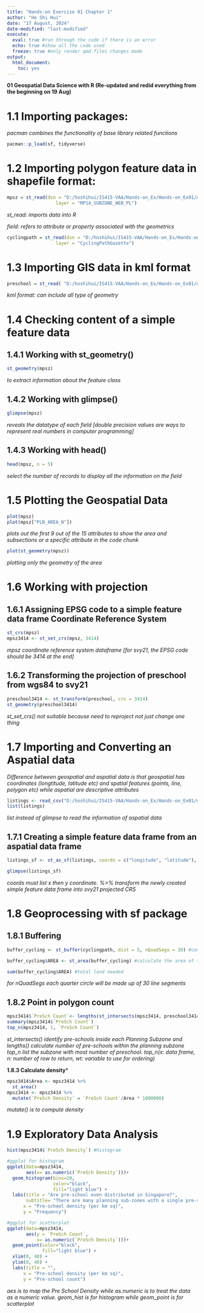 ```yaml
---
title: "Hands-on Exercise 01 Chapter 1"
author: "Ho Shi Hui"
date: "17 August, 2024"
date-modified: "last-modified"
execute: 
  eval: true #run through the code if there is an error
  echo: true #show all the code used
  freeze: true #only render qmd files changes made
output:
  html_document:
    toc: yes
---
```


**01 Geospatial Data Science with R (Re-updated and redid everything from the beginning on 19 Aug)**

# 1.1 Importing packages:

*pacman combines the functionality of base library related functions*

```r
pacman::p_load(sf, tidyverse)
```

# 1.2 Importing polygon feature data in shapefile format:

```r
mpsz = st_read(dsn = "D:/hoshihui/IS415-VAA/Hands-on_Ex/Hands-on_Ex01/data/geospatial", 
                  layer = "MP14_SUBZONE_WEB_PL")
```

*st_read: imports data into R*

*field: refers to attribute or property associated with the geometrics*

```r
cyclingpath = st_read(dsn = "D:/hoshihui/IS415-VAA/Hands-on_Ex/Hands-on_Ex01/data/geospatial", 
                  layer = "CyclingPathGazette")
```

# 1.3 Importing GIS data in kml format

```r
preschool = st_read( "D:/hoshihui/IS415-VAA/Hands-on_Ex/Hands-on_Ex01/data/geospatial")
```

*kml format: can include all type of geometry*

# 1.4 Checking content of a simple feature data

## 1.4.1 Working with st_geometry()

```r
st_geometry(mpsz)
```

*to extract information about the feature class*

## 1.4.2 Working with glimpse()

```r
glimpse(mpsz)
```

*reveals the datatype of each field \[double precision values are ways to represent real numbers in computer programming\]*

## 1.4.3 Working with head()

```r
head(mpsz, n = 5)
```

*select the number of records to display all the information on the field*

# 1.5 Plotting the Geospatial Data

```r
plot(mpsz)
plot(mpsz["PLN_AREA_N"])
```

*plots out the first 9 out of the 15 attributes to show the area and subsections or a specific attribute in the code chunk*

```r
plot(st_geometry(mpsz))
```

*plotting only the geometry of the area*

# 1.6 Working with projection

## 1.6.1 Assigning EPSG code to a simple feature data frame Coordinate Reference System

```r
st_crs(mpsz)
mpsz3414 <- st_set_crs(mpsz, 3414)
```

*mpsz coordinate reference system dataframe \[for svy21, the EPSG code should be 3414 at the end\]*

## 1.6.2 Transforming the projection of preschool from wgs84 to svy21

```r
preschool3414 <- st_transform(preschool, crs = 3414)
st_geometry(preschool3414)
```

*st_set_crs() not suitable because need to reproject not just change one thing*

# 1.7 Importing and Converting an Aspatial data

*Difference between geospatial and aspatial data is that geospatial has coordinates (longtitude, latitude etc) and spatial features (points, line, polygon etc) while aspatial are descriptive attributes*

```r
listings <- read_csv("D:/hoshihui/IS415-VAA/Hands-on_Ex/Hands-on_Ex01/data/aspatial/listings.csv")
list(listings)
```

*list instead of glimpse to read the information of aspatial data*

## 1.7.1 Creating a simple feature data frame from an aspatial data frame

```r
listings_sf <- st_as_sf(listings, coords = c("longitude", "latitude"), crs=4326) %>% st_transform(crs=3414)

glimpse(listings_sf)
```

*coords must list x then y coordinate. %\>% transform the newly created simple feature data frame into svy21 projected CRS*

# 1.8 Geoprocessing with sf package

## 1.8.1 Buffering

```r
buffer_cycling <- st_buffer(cyclingpath, dist = 5, nQuadSegs = 30) #compute the 5-meter buffers

buffer_cycling$AREA <- st_area(buffer_cycling) #calculate the area of the buffers

sum(buffer_cycling$AREA) #total land needed
```

*for nQuadSegs each quarter circle will be made up of 30 line segments*

## 1.8.2 Point in polygon count

```r
mpsz3414$`PreSch Count`<- lengths(st_intersects(mpsz3414, preschool3414))
summary(mpsz3414$`PreSch Count`)
top_n(mpsz3414, 1, `PreSch Count`)
```

*st_intersects() identify pre-schools inside each Planning Subzone and lengths() calculate number of pre-schools within the planning subzone* *top_n list the subzone with most number of preschool. top_n(x: data frame, n: number of row to return, wt: variable to use for ordering)*

**1.8.3 Calculate density**\*

```r
mpsz3414$Area <- mpsz3414 %>%
  st_area()
mpsz3414 <- mpsz3414 %>%
  mutate(`PreSch Density` = `PreSch Count`/Area * 1000000)
```

*mutate() is to compute density*

# 1.9 Exploratory Data Analysis

```r
hist(mpsz3414$`PreSch Density`) #histogram

#ggplot for histogram
ggplot(data=mpsz3414, 
       aes(x= as.numeric(`PreSch Density`)))+
  geom_histogram(bins=20, 
                 color="black", 
                 fill="light blue") +
  labs(title = "Are pre-school even distributed in Singapore?",
       subtitle= "There are many planning sub-zones with a single pre-school, on the other hand, \nthere are two planning sub-zones with at least 20 pre-schools",
      x = "Pre-school density (per km sq)",
      y = "Frequency")

#ggplot for scatterplot
ggplot(data=mpsz3414, 
       aes(y = `PreSch Count`, 
           x= as.numeric(`PreSch Density`)))+
  geom_point(color="black", 
             fill="light blue") +
  xlim(0, 40) +
  ylim(0, 40) +
  labs(title = "",
      x = "Pre-school density (per km sq)",
      y = "Pre-school count")
```

*aes is to map the Pre School Density while as.numeric is to treat the data as a numeric value. geom_hist is for histogram while geom_point is for scatterplot*
